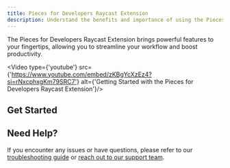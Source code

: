 ```yaml
---
title: Pieces for Developers Raycast Extension
description: Understand the benefits and importance of using the Pieces for Developers Raycast Extension, and get started with Quickstart and Commands.
---
```



The Pieces for Developers Raycast Extension brings powerful features to your fingertips, allowing you to streamline your workflow and boost productivity.

<Video type={'youtube'} src={'https://www.youtube.com/embed/zKBgYcXzEz4?si=rNxcphxgKm79SRC7'} alt={'Getting Started with the Pieces for Developers Raycast Extension'}/>

## Get Started

<Grid cols={2}>
  <CardWithCTA title={'Quickstart'} description={'Learn how to set up and start using the Pieces for Developers Raycast Extension'} href={'/extensions-plugins/raycast/quickstart'} />
  <CardWithCTA title={'View Commands'} description={'Explore the available commands for the Raycast Extension'} href={'/extensions-plugins/raycast/commands'} />
  <CardWithCTA title={'Troubleshooting'} description={'Learn how to troubleshoot common issues with the Raycast Extension'} href={'/extensions-plugins/raycast/troubleshooting'} />
</Grid>

## Need Help?

If you encounter any issues or have questions, please refer to our [troubleshooting guide](/extensions-plugins/raycast/troubleshooting) or [reach out to our support team](/support).
